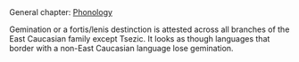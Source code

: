 ## {-}

General chapter: [Phonology](phonology.html)

Gemination or a fortis/lenis destinction is attested across all branches of the East Caucasian family except Tsezic. It looks as though languages that border with a non-East Caucasian language lose gemination.